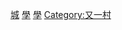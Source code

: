 {{commonscat|City University of Hong Kong}}
{{catmore}}
[[Category:香港的大學|城]]
[[Category:香港工業|學]]
[[Category:香港科技|學]]
[[Category:又一村|Category:又一村]]